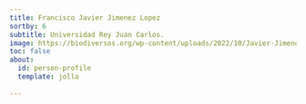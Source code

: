 ```yaml
---
title: Francisco Javier Jimenez Lopez
sortby: 6
subtitle: Universidad Rey Juan Carlos.
image: https://biodiversos.org/wp-content/uploads/2022/10/Javier-Jimenez-225x300.jpg
toc: false
about:
  id: person-profile
  template: jolla
 
---
```


:::{#person-profile}
:::




